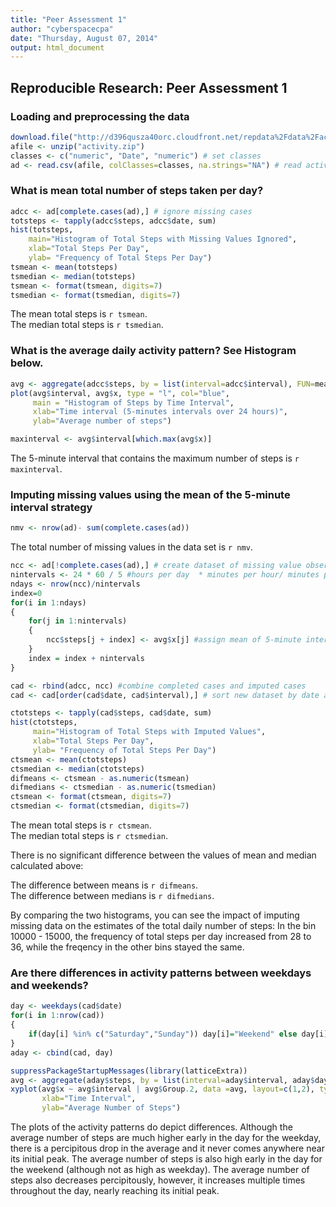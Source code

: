 ```yaml
---
title: "Peer Assessment 1"
author: "cyberspacecpa"
date: "Thursday, August 07, 2014"
output: html_document
---     
```


## Reproducible Research: Peer Assessment 1



### Loading and preprocessing the data

```r
download.file("http://d396qusza40orc.cloudfront.net/repdata%2Fdata%2Factivity.zip", destfile="activity.zip", mode="wb")
afile <- unzip("activity.zip")
classes <- c("numeric", "Date", "numeric") # set classes
ad <- read.csv(afile, colClasses=classes, na.strings="NA") # read activity data (ad)
```
### What is mean total number of steps taken per day?

```r

adcc <- ad[complete.cases(ad),] # ignore missing cases
totsteps <- tapply(adcc$steps, adcc$date, sum)
hist(totsteps,
    main="Histogram of Total Steps with Missing Values Ignored",
    xlab="Total Steps Per Day", 
    ylab= "Frequency of Total Steps Per Day")
tsmean <- mean(totsteps)
tsmedian <- median(totsteps)
tsmean <- format(tsmean, digits=7)
tsmedian <- format(tsmedian, digits=7)
```

The mean total steps is `r tsmean`.   
The median total steps is `r tsmedian`.   


### What is the average daily activity pattern? See Histogram below.

```r

avg <- aggregate(adcc$steps, by = list(interval=adcc$interval), FUN=mean)
plot(avg$interval, avg$x, type = "l", col="blue",
     main = "Histogram of Steps by Time Interval",
     xlab="Time interval (5-minutes intervals over 24 hours)",
     ylab="Average number of steps")
```
```r
maxinterval <- avg$interval[which.max(avg$x)]
```

The 5-minute interval that contains the maximum number of steps is `r maxinterval`.


### Imputing missing values using the mean of the 5-minute interval strategy

```r

nmv <- nrow(ad)- sum(complete.cases(ad))
```

The total number of missing values in the data set is `r nmv`.

```r
ncc <- ad[!complete.cases(ad),] # create dataset of missing value observations
nintervals <- 24 * 60 / 5 #hours per day  * minutes per hour/ minutes per interval
ndays <- nrow(ncc)/nintervals
index=0
for(i in 1:ndays)
{    
    for(j in 1:nintervals)
    {
        ncc$steps[j + index] <- avg$x[j] #assign mean of 5-minute interval to missing values
    }
    index = index + nintervals 
} 
```

```r
cad <- rbind(adcc, ncc) #combine completed cases and imputed cases
cad <- cad[order(cad$date, cad$interval),] # sort new dataset by date and interval within date
```

``` r

ctotsteps <- tapply(cad$steps, cad$date, sum)
hist(ctotsteps,
     main="Histogram of Total Steps with Imputed Values",
     xlab="Total Steps Per Day", 
     ylab= "Frequency of Total Steps Per Day")
ctsmean <- mean(ctotsteps)
ctsmedian <- median(ctotsteps)
difmeans <- ctsmean - as.numeric(tsmean)
difmedians <- ctsmedian - as.numeric(tsmedian)
ctsmean <- format(ctsmean, digits=7)
ctsmedian <- format(ctsmedian, digits=7)
```

The mean total steps is `r ctsmean`.   
The median total steps is `r ctsmedian`.

There is no significant difference between the values of mean and median calculated above:

The difference between means is `r difmeans`.     
The difference between medians is `r difmedians`.

By comparing the two histograms, you can see the impact of imputing missing data on the estimates
of the total daily number of steps: In the bin 10000 - 15000, the frequency of total steps per day
increased from 28 to 36, while the freqency in the other bins stayed the same.


### Are there differences in activity patterns between weekdays and weekends?

```r
day <- weekdays(cad$date)
for(i in 1:nrow(cad))
{    
    if(day[i] %in% c("Saturday","Sunday")) day[i]="Weekend" else day[i]="Weekday"
}
aday <- cbind(cad, day)
```
```r
suppressPackageStartupMessages(library(latticeExtra))
avg <- aggregate(aday$steps, by = list(interval=aday$interval, aday$day), FUN=mean) 
xyplot(avg$x ~ avg$interval | avg$Group.2, data =avg, layout=c(1,2), type="l",
       xlab="Time Interval",
       ylab="Average Number of Steps")
```

The plots of the activity patterns do depict differences. Although the average number of steps
are much higher early in the day for the weekday, there is a percipitous drop in the average 
and it never comes anywhere near its initial peak. The average number of steps is also high early
in the day for the weekend (although not as high as weekday). The average number of steps also
decreases percipitously, however, it increases multiple times throughout the day, nearly reaching
its initial peak.
